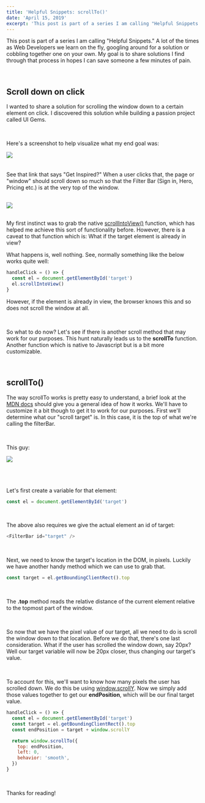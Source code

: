 ```yaml
---
title: 'Helpful Snippets: scrollTo()'
date: 'April 15, 2019'
excerpt: 'This post is part of a series I am calling "Helpful Snippets." A lot of the times as Web Developers we learn on the fly, googling around for a solution or cobbling together one on your own. My goal is to share solutions I find through that process in hopes I can save someone a few minutes of pain.'
---
```


This post is part of a series I am calling "Helpful Snippets." A lot of the times as Web Developers we learn on the fly, googling around for a solution or cobbling together one on your own. My goal is to share solutions I find through that process in hopes I can save someone a few minutes of pain.

<br />

## Scroll down on click

I wanted to share a solution for scrolling the window down to a certain element on click. I discovered this solution while building a passion project called UI Gems.

<br />

Here's a screenshot to help visualize what my end goal was:

<img
  style="margin: 0px 0px 20px"
  src="https://drive.google.com/uc?id=1U_5xsn_hCAlBJulUEbs6Ib0-yzgYoKO2"
/>

See that link that says "Get Inspired?" When a user clicks that, the page or "window" should scroll down so much so that the Filter Bar (Sign in, Hero, Pricing etc.) is at the very top of the window.

<img
  style="margin: 16px 0px"
  src="https://drive.google.com/uc?id=1bmj3w3O57uHQBDdprGBv2z0QYOkhtr-H"
/>

My first instinct was to grab the native <a href="https://developer.mozilla.org/en-US/docs/Web/API/Element/scrollIntoView" target="_blank" rel="noopener noreferrer">scrollIntoView()</a> function, which has helped me achieve this sort of functionality before. However, there is a caveat to that function which is: What if the target element is already in view?

What happens is, well nothing. See, normally something like the below works quite well:

```js
handleClick = () => {
  const el = document.getElementById('target')
  el.scrollIntoView()
}
```

However, if the element is already in view, the browser knows this and so does not scroll the window at all.

<br />

So what to do now? Let's see if there is another scroll method that may work for our purposes. This hunt naturally leads us to the <strong>scrollTo</strong> function. Another function which is native to Javascript but is a bit more customizable.

<br />

## scrollTo()

The way scrollTo works is pretty easy to understand, a brief look at the <a href="https://developer.mozilla.org/en-US/docs/Web/API/Window/scrollTo" target="_blank" rel="noopener noreferrer">MDN docs</a> should give you a general idea of how it works. We'll have to customize it a bit though to get it to work for our purposes. First we'll determine what our "scroll target" is. In this case, it is the top of what we're calling the filterBar.

<br />

This guy:

<img
  style="margin: 0px 0px 20px"
  src="https://drive.google.com/uc?id=1ajtn2M6_lqhCIThptX-Zoxwx-saLCB4a"
/>

<br />

Let's first create a variable for that element:

```js
const el = document.getElementById('target')
```

<br />

The above also requires we give the actual element an id of target:

```js
<FilterBar id="target" />
```

<br />

Next, we need to know the target's location in the DOM, in pixels. Luckily we have another handy method which we can use to grab that.

```js
const target = el.getBoundingClientRect().top
```

<br />

The <strong>.top</strong> method reads the relative distance of the current element relative to the topmost part of the window.

<br />

So now that we have the pixel value of our target, all we need to do is scroll the window down to that location. Before we do that, there's one last consideration. What if the user has scrolled the window down, say 20px? Well our target variable will now be 20px closer, thus changing our target's value.

<br />

To account for this, we'll want to know how many pixels the user has scrolled down. We do this be using <a href="https://developer.mozilla.org/en-US/docs/Web/API/Window/scrollY" target="_blank" rel="noopener noreferrer">window.scrollY</a>. Now we simply add those values together to get our <strong>endPosition</strong>, which will be our final target value.

```js
handleClick = () => {
  const el = document.getElementById('target')
  const target = el.getBoundingClientRect().top
  const endPosition = target + window.scrollY

  return window.scrollTo({
    top: endPosition,
    left: 0,
    behavior: 'smooth',
  })
}
```

<br />

Thanks for reading!
